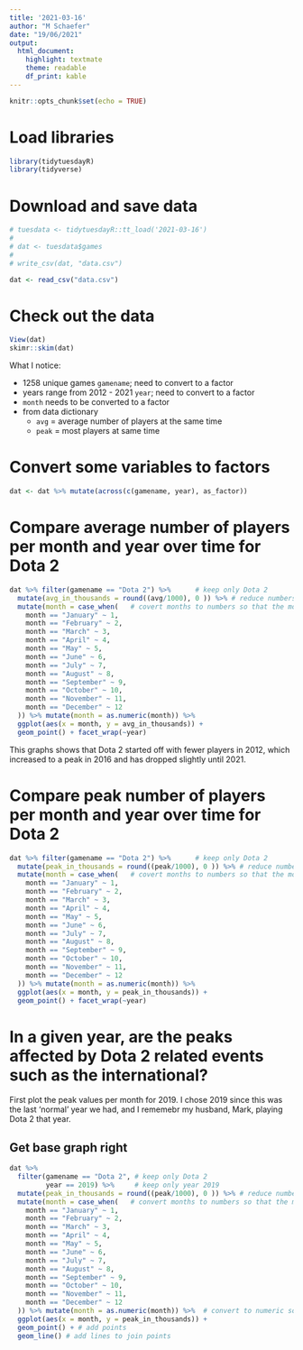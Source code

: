 ```yaml
---
title: '2021-03-16'
author: "M Schaefer"
date: "19/06/2021"
output: 
  html_document: 
    highlight: textmate
    theme: readable
    df_print: kable
---
```


```r
knitr::opts_chunk$set(echo = TRUE)
```

# Load libraries

```r
library(tidytuesdayR)
library(tidyverse)
```


# Download and save data

```r
# tuesdata <- tidytuesdayR::tt_load('2021-03-16')
# 
# dat <- tuesdata$games
# 
# write_csv(dat, "data.csv")

dat <- read_csv("data.csv")
```

# Check out the data

```r
View(dat)
skimr::skim(dat)
```

What I notice:
 
 * 1258 unique games `gamename`; need to convert to a factor
 * years range from 2012 - 2021 `year`; need to convert to a factor
 * `month` needs to be converted to a factor
 * from data dictionary
    + `avg` = average number of players at the same time
    + `peak` = most players at same time

# Convert some variables to factors

```r
dat <- dat %>% mutate(across(c(gamename, year), as_factor))
```

# Compare average number of players per month and year over time for Dota 2

```r
dat %>% filter(gamename == "Dota 2") %>%      # keep only Dota 2
  mutate(avg_in_thousands = round((avg/1000), 0 )) %>% # reduce numbers on the graph by dividing by 1000
  mutate(month = case_when(   # covert months to numbers so that the months are lsited correctly in the graph
    month == "January" ~ 1,
    month == "February" ~ 2,
    month == "March" ~ 3,
    month == "April" ~ 4,
    month == "May" ~ 5,
    month == "June" ~ 6,
    month == "July" ~ 7,
    month == "August" ~ 8,
    month == "September" ~ 9,
    month == "October" ~ 10,
    month == "November" ~ 11,
    month == "December" ~ 12
  )) %>% mutate(month = as.numeric(month)) %>% 
  ggplot(aes(x = month, y = avg_in_thousands)) + 
  geom_point() + facet_wrap(~year)
```

This graphs shows that Dota 2 started off with fewer players in 2012, which increased to a peak in 2016 and has dropped slightly until 2021. 

# Compare peak number of players per month and year over time for Dota 2

```r
dat %>% filter(gamename == "Dota 2") %>%      # keep only Dota 2
  mutate(peak_in_thousands = round((peak/1000), 0 )) %>% # reduce numbers on the graph by dividing by 1000
  mutate(month = case_when(   # covert months to numbers so that the months are lsited correctly in the graph
    month == "January" ~ 1,
    month == "February" ~ 2,
    month == "March" ~ 3,
    month == "April" ~ 4,
    month == "May" ~ 5,
    month == "June" ~ 6,
    month == "July" ~ 7,
    month == "August" ~ 8,
    month == "September" ~ 9,
    month == "October" ~ 10,
    month == "November" ~ 11,
    month == "December" ~ 12
  )) %>% mutate(month = as.numeric(month)) %>% 
  ggplot(aes(x = month, y = peak_in_thousands)) + 
  geom_point() + facet_wrap(~year)
```

# In a given year, are the peaks affected by Dota 2 related events such as the international?

First plot the peak values per month for 2019. I chose 2019 since this was the last 'normal' year we had, and I rememebr my husband, Mark, playing Dota 2 that year.

## Get base graph right

```r
dat %>% 
  filter(gamename == "Dota 2", # keep only Dota 2
         year == 2019) %>%     # keep only year 2019  
  mutate(peak_in_thousands = round((peak/1000), 0 )) %>% # reduce numbers on the graph by dividing by 1000
  mutate(month = case_when(   # convert months to numbers so that the months are listed in order in the graph
    month == "January" ~ 1,
    month == "February" ~ 2,
    month == "March" ~ 3,
    month == "April" ~ 4,
    month == "May" ~ 5,
    month == "June" ~ 6,
    month == "July" ~ 7,
    month == "August" ~ 8,
    month == "September" ~ 9,
    month == "October" ~ 10,
    month == "November" ~ 11,
    month == "December" ~ 12
  )) %>% mutate(month = as.numeric(month)) %>%  # convert to numeric so that the months will be listed in order
  ggplot(aes(x = month, y = peak_in_thousands)) + 
  geom_point() + # add points
  geom_line() # add lines to join points
```